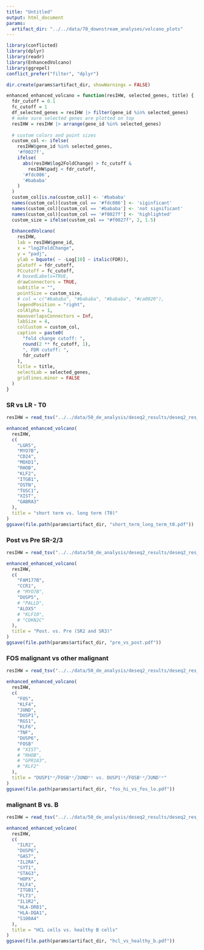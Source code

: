```yaml
---
title: "Untitled"
output: html_document
params:
  artifact_dir: "../../data/70_downstream_analyses/volcano_plots"
---
```


```r
library(conflicted)
library(dplyr)
library(readr)
library(EnhancedVolcano)
library(ggrepel)
conflict_prefer("filter", "dplyr")

dir.create(params$artifact_dir, showWarnings = FALSE)
```

```r
enhanced_enhanced_volcano = function(resIHW, selected_genes, title) {
  fdr_cutoff = 0.1
  fc_cutoff = 1
  df_selected_genes = resIHW |> filter(gene_id %in% selected_genes)
  # make sure selected genes are plotted on top
  resIHW = resIHW |> arrange(gene_id %in% selected_genes)
  
  # custom colors and point sizes
  custom_col <- ifelse(
    resIHW$gene_id %in% selected_genes,
    '#f0027f',
    ifelse(
      abs(resIHW$log2FoldChange) > fc_cutoff &
        resIHW$padj < fdr_cutoff,
      '#fdc086',
      '#bababa'
    )
  )
  custom_col[is.na(custom_col)] <- '#bababa'
  names(custom_col)[custom_col == '#fdc086'] <- 'siginficant'
  names(custom_col)[custom_col == '#bababa'] <- 'not significant'
  names(custom_col)[custom_col == '#f0027f'] <- 'highlighted'
  custom_size = ifelse(custom_col == "#f0027f", 2, 1.5)
  
  EnhancedVolcano(
    resIHW,
    lab = resIHW$gene_id,
    x = "log2FoldChange",
    y = "padj",
    ylab = bquote( ~ -Log[10] ~ italic(FDR)),
    pCutoff = fdr_cutoff,
    FCcutoff = fc_cutoff,
    # boxedLabels=TRUE,
    drawConnectors = TRUE,
    subtitle = "",
    pointSize = custom_size,
    # col = c("#bababa", "#bababa", "#bababa", "#ca0020"),
    legendPosition = "right",
    colAlpha = 1,
    maxoverlapsConnectors = Inf,
    labSize = 4,
    colCustom = custom_col,
    caption = paste0(
      "fold change cutoff: ",
      round(2 ** fc_cutoff, 1),
      ", FDR cutoff: ",
      fdr_cutoff
    ),
    title = title,
    selectLab = selected_genes,
    gridlines.minor = FALSE
  )
}
```

### SR vs LR - T0

```r
resIHW = read_tsv("../../data/50_de_analysis/deseq2_results/deseq2_res_bulk_response_t0/short_term_long_term_IHWallGenes.tsv")

enhanced_enhanced_volcano(
  resIHW,
  c(
    "LGR5",
    "MYO7B",
    "CD24",
    "MOXD1",
    "RHOB",
    "KLF2",
    "ITGB1",
    "OSTN",
    "TUSC1",
    "XIST",
    "GABRA3"
  ),
  title = "short term vs. long term (T0)"
)
ggsave(file.path(params$artifact_dir, "short_term_long_term_t0.pdf"))
```


### Post vs Pre SR-2/3



```r
resIHW = read_tsv("../../data/50_de_analysis/deseq2_results/deseq2_res_bulk_timepoints/post-treatment_pre-treatment_IHWallGenes.tsv")

enhanced_enhanced_volcano(
  resIHW,
  c(
    "FAM177B",
    "CCR1",
    # "MYO7B",
    "DUSP5",
    # "PALLD",
    "ALOX5"
    # "KLF10",
    # "CDKN2C"
  ),
  title = "Post. vs. Pre (SR2 and SR3)"
)
ggsave(file.path(params$artifact_dir, "pre_vs_post.pdf"))
```

### FOS malignant vs other malignant

```r
resIHW = read_tsv("../../data/50_de_analysis/deseq2_results/deseq2_res_bulk_fos_jun_vs_rest/DUSP1ʰᶦ╱FOSBʰᶦ╱JUNDʰᶦ_DUSP1ˡᵒ╱FOSBˡᵒ╱JUNDˡᵒ_IHWallGenes.tsv")

enhanced_enhanced_volcano(
  resIHW,
  c(
    "FOS",
    "KLF4",
    "JUND",
    "DUSP1",
    "RGS1",
    "KLF6",
    "TNF",
    "DUSP6",
    "FOSB"
    # "XIST",
    # "RHOB",
    # "GPR183",
    # "KLF2"
  ),
  title = "DUSP1ʰᶦ╱FOSBʰᶦ╱JUNDʰᶦ vs. DUSP1ˡᵒ╱FOSBˡᵒ╱JUNDˡᵒ"
)
ggsave(file.path(params$artifact_dir, "fos_hi_vs_fos_lo.pdf"))
```


### malignant B vs. B 

```r
resIHW = read_tsv("../../data/50_de_analysis/deseq2_results/deseq2_res_bulk_healthy_malignant/HCL cell_healthy B cell_IHWallGenes.tsv")

enhanced_enhanced_volcano(
  resIHW,
  c(
    "ILR2",
    "DUSP6",
    "GAS7",
    "IL2RA",
    "SYT1",
    "STAG3",
    "HOPX",
    "KLF4",
    "ITGB1",
    "FLT3",
    "IL1R2",
    "HLA-DRB1",
    "HLA-DQA1",
    "S100A4"
  ),
  title = "HCL cells vs. healthy B cells"
)
ggsave(file.path(params$artifact_dir, "hcl_vs_healthy_b.pdf"))
```

